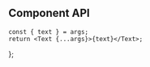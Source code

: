 

<Meta component={Text} title="Components/Text" />

<Title>Text</Title>

## Component API

<ArgsTable of={Text} />

    const { text } = args;
    return <Text {...args}>{text}</Text>;
};

<Canvas hidden>
    <Story
        name="Default"
        args={{
            size: DEFAULT_TEXT_SIZE,
            variant: 'p',
            weight: 'regular',
            text: 'Lorem ipsum dolor sit amet consetetur ...',
        }}
        argTypes={{
            size: {
                control: {
                    type: 'select',
                    options: TEXT_SIZES,
                },
            },
            variant: {
                control: {
                    type: 'select',
                    options: TEXT_VARIANTS,
                },
            },
            weight: {
                control: {
                    type: 'select',
                    options: TEXT_WEIGHTS,
                },
            },
        }}
    >
        {Template.bind({})}
    </Story>
</Canvas>
